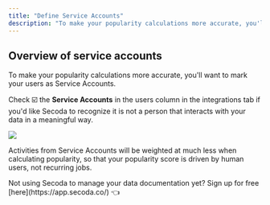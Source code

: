 ```yaml
---
title: "Define Service Accounts"
description: "To make your popularity calculations more accurate, you'll want to mark your users as Service Accounts."
---
```


## Overview of service accounts

To make your popularity calculations more accurate, you'll want to mark your users as Service Accounts.

Check ☑️ the **Service Accounts** in the users column in the integrations tab if you'd like Secoda to recognize it is not a person that interacts with your data in a meaningful way.

![](https://3544070331-files.gitbook.io/~/files/v0/b/gitbook-x-prod.appspot.com/o/spaces%2FqxbfBjqa19PllrcxgKxO%2Fuploads%2F1CtEp2lrOwcjvuEM3hIF%2FScreen%20Shot%202022-04-10%20at%2010.47.05%20PM.png?alt=media&token=e8d77648-6e3e-4d43-81d0-08167939609a)

Activities from Service Accounts will be weighted at much less when calculating popularity, so that your popularity score is driven by human users, not recurring jobs.

<Note>
  Not using Secoda to manage your data documentation yet? Sign up for free
  [here](https://app.secoda.co/) 👈
</Note>
